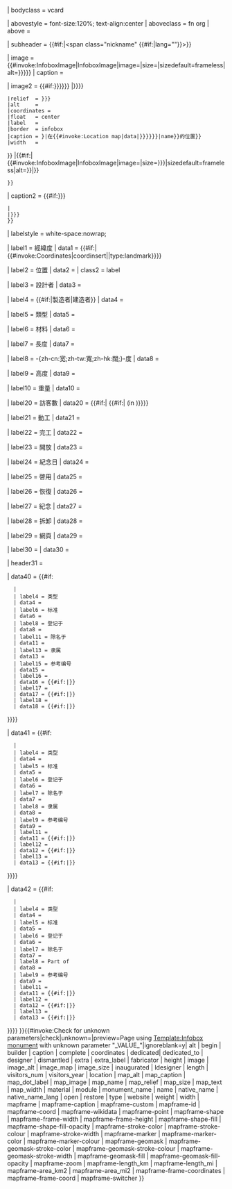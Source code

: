 <noinclude>{{intricate template}}</noinclude>{{Infobox
| child = {{#ifeq:{{{embed|}}}|yes|yes}}
| bodyclass   = vcard

| abovestyle = font-size:120%; text-align:center
| aboveclass  = fn org
| above       = {{If empty|{{{name|}}}|{{{monument_name|}}}|{{PAGENAMEBASE}}}}

| subheader   = {{#if:{{{native_name|}}}|<span class="nickname" {{#if:{{{native_name_lang|}}}|lang="{{{native_name_lang}}}"}}>{{{native_name}}}</span>}}

| image       = {{#invoke:InfoboxImage|InfoboxImage|image={{{image|}}}|size={{{image_size|}}}|sizedefault=frameless|alt={{{image_alt|{{{alt|}}}}}}}}
| caption     = {{{caption|}}}

| image2      = {{#if:{{{map_name|{{{map_image|{{{map_type|}}}}}}}}}
<!-- if map_image -->|{{Location map|{{{map_name|{{{map_image|{{{map_type|}}}}}}}}}
 |relief  = {{{map_relief|{{{relief|}}}}}}
 |alt     = {{{map_alt|}}}
 |coordinates = {{{coordinates|}}}
 |float   = center
 |label   = {{{map_dot_label|}}}
 |border  = infobox
 |caption = {{If empty|{{{map_text|{{{map_caption|}}}}}}|在{{#invoke:Location map|data|{{{map_name|{{{map_image|{{{map_type|Earth}}}}}}}}}|name}}的位置}}
 |width   = {{{map_size|}}}
}}
<!-- else -->|{{#if:{{{image_map|}}}|{{#invoke:InfoboxImage|InfoboxImage|image={{{image_map|}}}|size={{{map_width|{{{map_size|}}}}}}|sizedefault=frameless|alt={{{map_alt|}}}}}|{{Wikidata location map}}}}
 }}

| caption2    = {{#if:{{{map_name|{{{map_image|}}}}}}
 |<!-- blank -->
 |{{{map_text|{{{map_caption|}}}}}} 
 }}

| labelstyle = white-space:nowrap;

| label1    = 經緯度
| data1     = {{#if:{{{coordinates|}}}|{{#invoke:Coordinates|coordinsert|{{{coordinates|}}}|type:landmark}}}}

| label2    = 位置
| data2     = {{{location|}}}
| class2    = label

| label3    = 設計者
| data3     = {{{designer|}}}{{{ldesigner|}}}

| label4    = {{#if:{{{fabricator|}}}|製造者|建造者}}
| data4     = {{if empty|{{{fabricator|}}}|{{{builder|}}}}}

| label5    = 類型
| data5     = {{{type|}}}

| label6    = 材料
| data6     = {{{material|}}}

| label7    = 長度
| data7     = {{{length|}}}

| label8    = -{zh-cn:宽;zh-tw:寬;zh-hk:闊;}-度
| data8     = {{{width|}}}

| label9    = 高度
| data9     = {{{height|}}}

| label10   = 重量
| data10    = {{{weight|}}}

| label20   = 訪客數
| data20    = {{#if:{{{visitors_num|}}}|
{{{visitors_num|}}}{{#if:{{{visitors_year|}}}|&nbsp;(in {{{visitors_year}}})}}}}

| label21   = 動工
| data21    = {{{begin|}}}

| label22   = 完工
| data22    = {{{complete|}}}

| label23   = 開放
| data23    = {{{open|}}}

| label24   = 紀念日
| data24    = {{{dedicated|}}}

| label25   = 啓用
| data25    = {{{inaugurated|}}}

| label26   = 恢復
| data26    = {{{restore|}}}

| label27   = 紀念
| data27    = {{{dedicated_to|}}}

| label28   = 拆卸
| data28    = {{{dismantled|}}}

| label29   = 網頁
| data29    = {{{website|}}}

| label30   = {{{extra_label|}}}
| data30    = {{{extra|}}}

| header31  = {{{module|}}}

<!-- 兼容舊模板 -->
<!-- designation1 section -->
| data40 = {{#if:{{{designation1|}}}{{{designation1_offname|}}}{{{designation1_type|}}}{{{designation1_criteria|}}}{{{designation1_date|}}}{{{delisted1_date|}}}{{{designation1_partof|}}}{{{designation1_number|}}}{{{designation1_free1value|}}}{{{designation1_free2value|}}}{{{designation1_free3value|}}}
   |{{Infobox | child = yes
   | header1 = {{designation/divbox|{{{designation1|}}}|delisted={{{delisted1_date|}}}}}
   | data2 = {{#if:{{{designation1_offname|}}}|官方名称：{{{designation1_offname}}}}}
   | label4 = 类型
   | data4 = {{{designation1_type|}}}
   | label6 = 标准
   | data6 = {{{designation1_criteria|}}}
   | label8 = 登记于
   | data8 = {{{designation1_date|}}}
   | label11 = 除名于
   | data11 = {{{delisted1_date|}}}
   | label13 = 隶属
   | data13 = {{{designation1_partof|}}}
   | label15 = 参考编号
   | data15 = {{{designation1_number|}}}
   | label16 = {{{designation1_free1name|}}}
   | data16 = {{#if:{{{designation1_free1name|}}}|{{{designation1_free1value|}}}}}
   | label17 = {{{designation1_free2name|}}}
   | data17 = {{#if:{{{designation1_free2name|}}}|{{{designation1_free2value|}}}}}
   | label18 = {{{designation1_free3name|}}}
   | data18 = {{#if:{{{designation1_free3name|}}}|{{{designation1_free3value|}}}}}
}}}}

<!-- designation2 section -->
| data41 = {{#if:{{{designation2|}}}{{{designation2_offname|}}}{{{designation2_type|}}}{{{designation2_criteria|}}}{{{designation2_date|}}}{{{delisted1_date|}}}{{{designation2_partof|}}}{{{designation2_number|}}}{{{designation2_free1value|}}}{{{designation2_free2value|}}}{{{designation2_free3value|}}}
   |{{Infobox | child = yes
   | header1 = {{designation/divbox|{{{designation2|}}}|delisted={{{delisted2_date|}}}}}
   | data2 = {{#if:{{{designation2_offname|}}}|官方名称：{{{designation2_offname}}}}}
   | label4 = 类型
   | data4 = {{{designation2_type|}}}
   | label5 = 标准
   | data5 = {{{designation2_criteria|}}}
   | label6 = 登记于
   | data6 = {{{designation2_date|}}}
   | label7 = 除名于
   | data7 = {{{delisted2_date|}}}
   | label8 = 隶属
   | data8 = {{{designation2_partof|}}}
   | label9 = 参考编号
   | data9 = {{{designation2_number|}}}
   | label11 = {{{designation2_free1name|}}}
   | data11 = {{#if:{{{designation2_free1name|}}}|{{{designation2_free1value|}}}}}
   | label12 = {{{designation2_free2name|}}}
   | data12 = {{#if:{{{designation2_free2name|}}}|{{{designation2_free2value|}}}}}
   | label13 = {{{designation2_free3name|}}}
   | data13 = {{#if:{{{designation2_free3name|}}}|{{{designation2_free3value|}}}}}
}}}}

<!-- designation3 section -->
| data42 = {{#if:{{{designation3|}}}{{{designation3_offname|}}}{{{designation3_type|}}}{{{designation3_criteria|}}}{{{designation3_date|}}}{{{delisted1_date|}}}{{{designation3_partof|}}}{{{designation3_number|}}}{{{designation3_free1value|}}}{{{designation3_free2value|}}}{{{designation3_free3value|}}}
   |{{Infobox | child = yes
   | header1 = {{designation/divbox|{{{designation3|}}}|delisted={{{delisted3_date|}}}}}
   | data2 = {{#if:{{{designation3_offname|}}}|官方名称：{{{designation3_offname}}}}}
   | label4 = 类型
   | data4 = {{{designation3_type|}}}
   | label5 = 标准
   | data5 = {{{designation3_criteria|}}}
   | label6 = 登记于
   | data6 = {{{designation3_date|}}}
   | label7 = 除名于
   | data7 = {{{delisted3_date|}}}
   | label8 = Part of
   | data8 = {{{designation3_partof|}}}
   | label9 = 参考编号
   | data9 = {{{designation3_number|}}}
   | label11 = {{{designation3_free1name|}}}
   | data11 = {{#if:{{{designation3_free1name|}}}|{{{designation3_free1value|}}}}}
   | label12 = {{{designation3_free2name|}}}
   | data12 = {{#if:{{{designation3_free2name|}}}|{{{designation3_free2value|}}}}}
   | label13 = {{{designation3_free3name|}}}
   | data13 = {{#if:{{{designation3_free3name|}}}|{{{designation3_free3value|}}}}}
}}}}
}}{{#invoke:Check for unknown parameters|check|unknown={{main other|[[Category:使用未知infobox monument参数的页面|_VALUE_{{PAGENAME}}]]}}|preview=Page using [[Template:Infobox monument]] with unknown parameter "_VALUE_"|ignoreblank=y| alt | begin | builder | caption | complete | coordinates | dedicated| dedicated_to | designer | dismantled | extra | extra_label | fabricator | height | image | image_alt | image_map | image_size | inaugurated | ldesigner | length | visitors_num | visitors_year | location | map_alt | map_caption | map_dot_label | map_image | map_name | map_relief | map_size | map_text | map_width | material | module | monument_name | name | native_name | native_name_lang | open | restore | type | website | weight | width | mapframe | mapframe-caption | mapframe-custom | mapframe-id | mapframe-coord | mapframe-wikidata | mapframe-point | mapframe-shape | mapframe-frame-width | mapframe-frame-height | mapframe-shape-fill | mapframe-shape-fill-opacity | mapframe-stroke-color | mapframe-stroke-colour | mapframe-stroke-width | mapframe-marker | mapframe-marker-color | mapframe-marker-colour | mapframe-geomask | mapframe-geomask-stroke-color | mapframe-geomask-stroke-colour | mapframe-geomask-stroke-width | mapframe-geomask-fill | mapframe-geomask-fill-opacity | mapframe-zoom | mapframe-length_km | mapframe-length_mi | mapframe-area_km2 | mapframe-area_mi2 | mapframe-frame-coordinates | mapframe-frame-coord | mapframe-switcher }}<noinclude>
{{Documentation}}<!-- PLEASE ADD CATEGORIES AND INTERWIKIS TO THE /doc SUBPAGE, THANKS. -->
</noinclude>